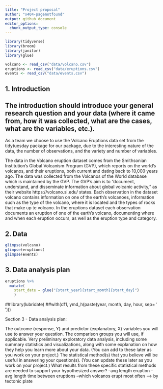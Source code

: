 ```yaml
---
title: "Project proposal"
author: "x404-pagenotfound"
output: github_document
editor_options: 
  chunk_output_type: console
---
```


```r
library(tidyverse)
library(broom)
library(janitor)
library(glue)
```

```r
volcano <- read_csv("data/volcano.csv")
eruptions <- read_csv("data/eruptions.csv")
events <- read_csv("data/events.csv")

```



## 1. Introduction
## The introduction should introduce your general research question and your data (where it came from, how it was collected, what are the cases, what are the variables, etc.).
As a team we choose to use the Volcano Eruptions data set from the tidytuesday package for our package, due to the interesting nature of the data, the number of observations, and the variety and number of variables. 

The data in the Volcano eruption dataset comes from the Smithsonian Institution's Global Volcanism Program (GVP), which reports on the world's volcanos, and their eruptions, both current and dating back to 10,000 years ago. The data was collected from the Volcanos of the World database which is maintained by the GVP. The GVP's aim is to "document, understand, and disseminate information about global volcanic activity," as their website https://volcano.si.edu/ states.
Each observation in the dataset volcano contains information on one of the earth's volcanoes, information such as the type of the volcano, where it is located and the types of rocks that make up te volcano. In the eruptions dataset each observation documents an eruption of one of the earth's volcano, documenting where and when each eruption occurs, as well as the eruption type and category.

## 2. Data


```r

glimpse(volcano)
glimpse(eruptions)
glimpse(events)

```


## 3. Data analysis plan

```r
eruptions %>%
  mutate(
    start_date = glue("{start_year}{start_month}{start_day}")
    )
```
##library(lubridate)
##with(df1, ymd_h(paste(year, month, day, hour, sep= ' ')))

Section 3 - Data analysis plan:

The outcome (response, Y) and predictor (explanatory, X) variables you will use to answer your question.
The comparison groups you will use, if applicable.
Very preliminary exploratory data analysis, including some summary statistics and visualizations, along with some explanation on how they help you learn more about your data. (You can add to these later as you work on your project.)
The statistical method(s) that you believe will be useful in answering your question(s). (You can update these later as you work on your project.)
What results from these specific statistical methods are needed to support your hypothesized answer? 
--avg length eruption
--avg length time between eruptions
--which volcanos erupt most often --> by tectonic plate



